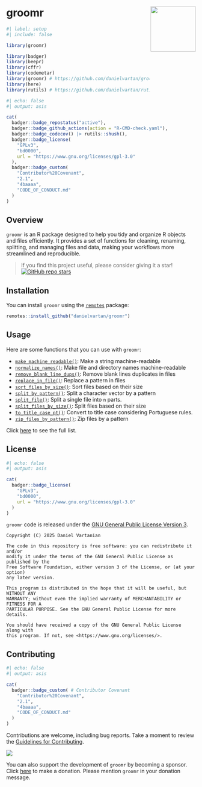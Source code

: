 # groomr <a href = "https://danielvartan.github.io/brandr/"><img src = "man/figures/logo.svg" align="right" width="120" /></a>

<!-- quarto render -->

```r
#| label: setup
#| include: false

library(groomr)

library(badger)
library(beepr)
library(cffr)
library(codemetar)
library(groomr) # https://github.com/danielvartan/groomr
library(here)
library(rutils) # https://github.com/danielvartan/rutils
```

<!-- badges: start -->
```r
#| echo: false
#| output: asis

cat(
  badger::badge_repostatus("active"),
  badger::badge_github_actions(action = "R-CMD-check.yaml"),
  badger::badge_codecov() |> rutils::shush(),
  badger::badge_license(
    "GPLv3",
    "bd0000",
    url = "https://www.gnu.org/licenses/gpl-3.0"
  ),
  badger::badge_custom(
    "Contributor%20Covenant",
    "2.1",
    "4baaaa",
    "CODE_OF_CONDUCT.md"
  )
)
```
<!-- badges: end -->

## Overview

`groomr` is an R package designed to help you tidy and organize R objects and files efficiently. It provides a set of functions for cleaning, renaming, splitting, and managing files and data, making your workflows more streamlined and reproducible.

> If you find this project useful, please consider giving it a star! &nbsp; [![GitHub repo stars](https://img.shields.io/github/stars/danielvartan/groomr)](https://github.com/danielvartan/groomr/)

## Installation

You can install `groomr` using the [`remotes`](https://github.com/r-lib/remotes) package:

```r
remotes::install_github("danielvartan/groomr")
```

## Usage

Here are some functions that you can use with `groomr`:

- [`make_machine_readable()`](https://danielvartan.github.io/groomr/reference/make_machine_readable.html): Make a string machine-readable
- [`normalize_names()`](https://danielvartan.github.io/groomr/reference/normalize_names.html): Make file and directory names machine-readable
- [`remove_blank_line_dups()`](https://danielvartan.github.io/groomr/reference/remove_blank_line_dups.html): Remove blank lines duplicates in files
- [`replace_in_file()`](https://danielvartan.github.io/groomr/reference/replace_in_file.html): Replace a pattern in files
- [`sort_files_by_size()`](https://danielvartan.github.io/groomr/reference/sort_files_by_size.html): Sort files based on their size
- [`split_by_pattern()`](https://danielvartan.github.io/groomr/reference/split_by_pattern.html): Split a character vector by a pattern
- [`split_file()`](https://danielvartan.github.io/groomr/reference/split_file.html): Split a single file into `n` parts.
- [`split_files_by_size()`](https://danielvartan.github.io/groomr/reference/split_files_by_size.html): Split files based on their size
- [`to_title_case_pt()`](https://danielvartan.github.io/groomr/reference/to_title_case_pt.html): Convert to title case considering Portuguese rules.
- [`zip_files_by_pattern()`](https://danielvartan.github.io/groomr/reference/zip_files_by_pattern.html): Zip files by a pattern

Click [here](https://danielvartan.github.io/groomr/) to see the full list.

## License

```r
#| echo: false
#| output: asis

cat(
  badger::badge_license(
    "GPLv3",
    "bd0000",
    url = "https://www.gnu.org/licenses/gpl-3.0"
  )
)
```

`groomr` code is released under the [GNU General Public License Version 3](https://www.gnu.org/licenses/gpl-3.0).

```text
Copyright (C) 2025 Daniel Vartanian

The code in this repository is free software: you can redistribute it and/or
modify it under the terms of the GNU General Public License as published by the
Free Software Foundation, either version 3 of the License, or (at your option)
any later version.

This program is distributed in the hope that it will be useful, but WITHOUT ANY
WARRANTY; without even the implied warranty of MERCHANTABILITY or FITNESS FOR A
PARTICULAR PURPOSE. See the GNU General Public License for more details.

You should have received a copy of the GNU General Public License along with
this program. If not, see <https://www.gnu.org/licenses/>.
```

## Contributing

```r
#| echo: false
#| output: asis

cat(
  badger::badge_custom( # Contributor Covenant
    "Contributor%20Covenant",
    "2.1",
    "4baaaa",
    "CODE_OF_CONDUCT.md"
  )
)
```

Contributions are welcome, including bug reports. Take a moment to review the [Guidelines for Contributing](https://danielvartan.github.io/groomr/CONTRIBUTING.html).

[![](https://img.shields.io/static/v1?label=Sponsor&message=%E2%9D%A4&logo=GitHub&color=%23fe8e86)](https://github.com/sponsors/danielvartan)

You can also support the development of `groomr` by becoming a sponsor. Click [here](https://github.com/sponsors/danielvartan) to make a donation. Please mention `groomr` in your donation message.
